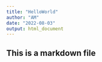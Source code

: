 ```yaml
---
title: "HelloWorld"
author: "AM"
date: "2022-08-03"
output: html_document
---
```



## This is a markdown file